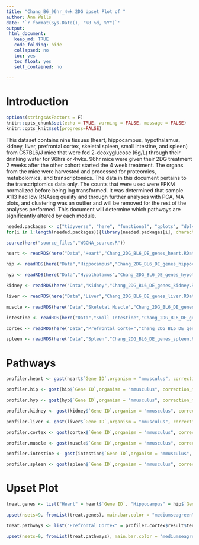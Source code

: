 ```yaml
---
title: "Chang_B6_96hr_4wk 2DG Upset Plot of "
author: Ann Wells
date: '`r format(Sys.Date(), "%B %d, %Y")`'
output:
 html_document:
   keep_md: TRUE
   code_folding: hide
   collapsed: no
   toc: yes
   toc_float: yes
   self_contained: no
   
---
```


<link rel="stylesheet" type="text/css" href="https://cdn.datatables.net/1.10.5/css/jquery.dataTables.min.css">
<script src="https://code.jquery.com/jquery-2.1.2.min.js"></script>
<script src="https://cdn.datatables.net/1.10.5/js/jquery.dataTables.min.js"></script>

<script type="text/javascript">
         $(document).ready(function() {
             $("table").DataTable();
         } );
</script>

# Introduction

```r
options(stringsAsFactors = F)
knitr::opts_chunk$set(echo = TRUE, warning = FALSE, message = FALSE)
knitr::opts_knit$set(progress=FALSE)

```

This dataset contains nine tissues (heart, hippocampus, hypothalamus, kidney, liver, prefrontal cortex, skeletal spleen, small intestine, and spleen) from C57BL6/J mice that were fed 2-deoxyglucose (6g/L) through their drinking water for 96hrs or 4wks. 96hr mice were given their 2DG treatment 2 weeks after the other cohort started the 4 week treatment. The organs from the mice were harvested and processed for proteomics, metabolomics, and transcriptomics. The data in this document pertains to the transcriptomics data only. The counts that were used were FPKM normalized before being log transformed. It was determined that sample A113 had low RNAseq quality and through further analyses with PCA, MA plots, and clustering was an outlier and will be removed for the rest of the analyses performed. This document will determine which pathways are significantly altered by each module.

```r
needed.packages <- c("tidyverse", "here", "functional", "gplots", "dplyr", "GeneOverlap", "R.utils", "reshape2","magrittr","data.table", "RColorBrewer","preprocessCore", "ARTool","emmeans", "phia", "gprofiler2","rlist", "plotly","kableExtra","foreach","doParallel","doFuture","pheatmap","UpSetR")
for(i in 1:length(needed.packages)){library(needed.packages[i], character.only = TRUE)}

source(here("source_files","WGCNA_source.R"))
```

```r
heart <- readRDS(here("Data","Heart","Chang_2DG_BL6_DE_genes_heart.RData"))

hip <- readRDS(here("Data","Hippocampus","Chang_2DG_BL6_DE_genes_hippocampus.RData"))

hyp <- readRDS(here("Data","Hypothalamus","Chang_2DG_BL6_DE_genes_hypothalamus.RData"))

kidney <- readRDS(here("Data","Kidney","Chang_2DG_BL6_DE_genes_kidney.RData"))

liver <- readRDS(here("Data","Liver","Chang_2DG_BL6_DE_genes_liver.RData"))

muscle <- readRDS(here("Data","Skeletal Muscle","Chang_2DG_BL6_DE_genes_muscle.RData"))

intestine <- readRDS(here("Data","Small Intestine","Chang_2DG_BL6_DE_genes_small_intestine.RData"))

cortex <- readRDS(here("Data","Prefrontal Cortex","Chang_2DG_BL6_DE_genes_prefrontal_cortex.RData"))

spleen <- readRDS(here("Data","Spleen","Chang_2DG_BL6_DE_genes_spleen.RData"))
```

# Pathways {.tabset .tabset-fade .tabset-pills}

```r
profiler.heart <- gost(heart$`Gene ID`,organism = "mmusculus", correction_method = "fdr", sources = c("KEGG","REAC"), evcodes = T)

profiler.hip <- gost(hip$`Gene ID`,organism = "mmusculus", correction_method = "fdr", sources = c("KEGG","REAC"), evcodes = T)

profiler.hyp <- gost(hyp$`Gene ID`,organism = "mmusculus", correction_method = "fdr", sources = c("KEGG","REAC"), evcodes = T)

profiler.kidney <- gost(kidney$`Gene ID`,organism = "mmusculus", correction_method = "fdr", sources = c("KEGG","REAC"), evcodes = T)

profiler.liver <- gost(liver$`Gene ID`,organism = "mmusculus", correction_method = "fdr", sources = c("KEGG","REAC"), evcodes = T)

profiler.cortex <- gost(cortex$`Gene ID`,organism = "mmusculus", correction_method = "fdr", sources = c("KEGG","REAC"), evcodes = T)

profiler.muscle <- gost(muscle$`Gene ID`,organism = "mmusculus", correction_method = "fdr", sources = c("KEGG","REAC"), evcodes = T)

profiler.intestine <- gost(intestine$`Gene ID`,organism = "mmusculus", correction_method = "fdr", sources = c("KEGG","REAC"), evcodes = T)

profiler.spleen <- gost(spleen$`Gene ID`,organism = "mmusculus", correction_method = "fdr", sources = c("KEGG","REAC"), evcodes = T)
```
# Upset Plot
```r
treat.genes <- list("Heart" = heart$`Gene ID`, "Hippocampus" = hip$`Gene ID`, "Hypothalamus" = hyp$`Gene ID`, "Kidney" = kidney$`Gene ID`, "Liver" = liver$`Gene ID`, "Prefrontal Cortex" = cortex$`Gene ID`, "Skeletal Muscle" = muscle$`Gene ID`, "Small Intestine" = intestine$`Gene ID`, "Spleen" = spleen$`Gene ID`)

upset(nsets=9, fromList(treat.genes), main.bar.color = "mediumseagreen", matrix.color = "steelblue4", sets.bar.color = "lightsalmon", text.scale = 1)
```

```r
treat.pathways <- list("Prefrontal Cortex" = profiler.cortex$result$term_name, "Skeletal Muscle" = profiler.muscle$result$term_name, "Small Intestine" = profiler.intestine$result$term_name)

upset(nsets=9, fromList(treat.pathways), main.bar.color = "mediumseagreen", matrix.color = "steelblue4", sets.bar.color = "lightsalmon", text.scale = 1)
```
